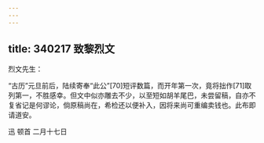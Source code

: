 ```yaml
---
---
---
```

title: 340217 致黎烈文
---




烈文先生：

“古历”元旦前后，陆续寄奉“此公”[70]短评数篇，而开年第一次，竟将拙作[71]取列第一，不胜感幸。但文中似亦雕去不少，以至短如胡羊尾巴，未尝留稿，自亦不复省记是何谬论，倘原稿尚在，希检还以便补入，因将来尚可重编卖钱也。此布即请道安。

迅 顿首 二月十七日